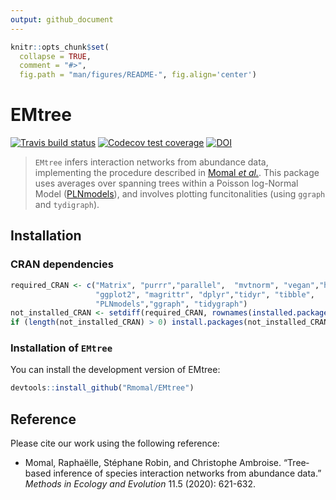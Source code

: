 ```yaml
---
output: github_document
---
```


<!-- README.md is generated from README.Rmd. Please edit that file -->

```r
knitr::opts_chunk$set(
  collapse = TRUE,
  comment = "#>",
  fig.path = "man/figures/README-", fig.align='center')

```
# EMtree

[![Travis build status](https://travis-ci.org/Rmomal/EMtree.svg?branch=master)](https://travis-ci.org/Rmomal/EMtree)
[![Codecov test coverage](https://codecov.io/gh/Rmomal/EMtree/branch/master/graph/badge.svg)](https://codecov.io/gh/Rmomal/EMtree?branch=master)
[![DOI](https://zenodo.org/badge/166967948.svg)](https://zenodo.org/badge/latestdoi/166967948)

> `EMtree` infers interaction networks from abundance data, implementing the procedure described in [Momal *et al.*](https://besjournals.onlinelibrary.wiley.com/doi/abs/10.1111/2041-210X.13380). This package uses averages over spanning trees within a Poisson log-Normal Model ([PLNmodels](https://github.com/jchiquet/PLNmodels>)), and involves plotting funcitonalities (using `ggraph` and `tydigraph`).

## Installation

### CRAN dependencies

```r
required_CRAN <- c("Matrix", "purrr","parallel",  "mvtnorm", "vegan","huge",
                   "ggplot2", "magrittr", "dplyr","tidyr", "tibble",
                   "PLNmodels","ggraph", "tidygraph")
not_installed_CRAN <- setdiff(required_CRAN, rownames(installed.packages()))
if (length(not_installed_CRAN) > 0) install.packages(not_installed_CRAN)
```

### Installation of `EMtree`
You can install the development version of EMtree:

``` r
devtools::install_github("Rmomal/EMtree")
```

## Reference
Please cite our work using the following reference:

- Momal, Raphaëlle, Stéphane Robin, and Christophe Ambroise. "Tree‐based inference of species interaction networks from abundance data." *Methods in Ecology and Evolution* 11.5 (2020): 621-632.


